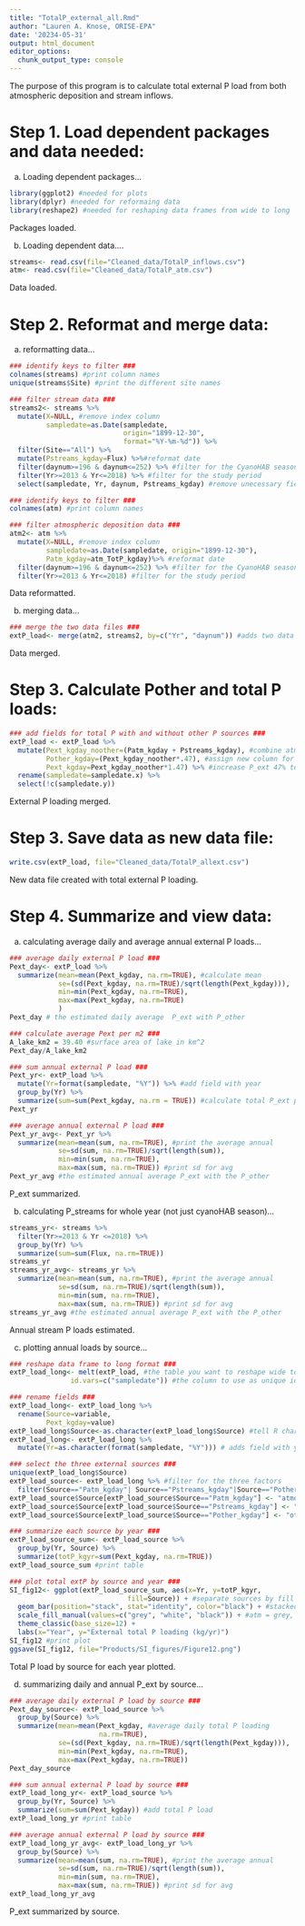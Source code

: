 ```yaml
---
title: "TotalP_external_all.Rmd"
author: "Lauren A. Knose, ORISE-EPA"
date: '20234-05-31'
output: html_document
editor_options: 
  chunk_output_type: console
---
```


The purpose of this program is to calculate total external P load from both atmospheric deposition and stream inflows.

# Step 1. Load dependent packages and data needed:

a) Loading dependent packages...

```r
library(ggplot2) #needed for plots
library(dplyr) #needed for reformaing data
library(reshape2) #needed for reshaping data frames from wide to long
```

Packages loaded.

b) Loading dependent data....

```r
streams<- read.csv(file="Cleaned_data/TotalP_inflows.csv") 
atm<- read.csv(file="Cleaned_data/TotalP_atm.csv")
```

Data loaded.

# Step 2. Reformat and merge data:

a) reformatting data...

```r
### identify keys to filter ###
colnames(streams) #print column names
unique(streams$Site) #print the different site names

### filter stream data ###
streams2<- streams %>%
  mutate(X=NULL, #remove index column
         sampledate=as.Date(sampledate,
                            origin="1899-12-30",
                            format="%Y-%m-%d")) %>%
  filter(Site=="All") %>%
  mutate(Pstreams_kgday=Flux) %>%#reformat date
  filter(daynum>=196 & daynum<=252) %>% #filter for the CyanoHAB season
  filter(Yr>=2013 & Yr<=2018) %>% #filter for the study period
  select(sampledate, Yr, daynum, Pstreams_kgday) #remove unecessary fields

### identify keys to filter ###
colnames(atm) #print column names

### filter atmospheric deposition data ###
atm2<- atm %>%
  mutate(X=NULL, #remove index column
         sampledate=as.Date(sampledate, origin="1899-12-30"),
         Patm_kgday=atm_TotP_kgday)%>% #reformat date
  filter(daynum>=196 & daynum<=252) %>% #filter for the CyanoHAB season
  filter(Yr>=2013 & Yr<=2018) #filter for the study period
```

Data reformatted.

b) merging data...

```r
### merge the two data files ###
extP_load<- merge(atm2, streams2, by=c("Yr", "daynum")) #adds two data files together
```

Data merged.

# Step 3. Calculate Pother and total P loads:

```r
### add fields for total P with and without other P sources ###
extP_load <- extP_load %>%
  mutate(Pext_kgday_noother=(Patm_kgday + Pstreams_kgday), #combine atm P and stream P
         Pother_kgday=(Pext_kgday_noother*.47), #assign new column for P_other with 47% of total
         Pext_kgday=Pext_kgday_noother*1.47) %>% #increase P_ext 47% to account for P_other
  rename(sampledate=sampledate.x) %>%
  select(!c(sampledate.y))
```

External P loading merged.

# Step 3. Save data as new data file:

```r
write.csv(extP_load, file="Cleaned_data/TotalP_allext.csv")
```

New data file created with total external P loading.

# Step 4. Summarize and view data:

a) calculating average daily and average annual external P loads...

```r
### average daily external P load ###
Pext_day<- extP_load %>%
  summarize(mean=mean(Pext_kgday, na.rm=TRUE), #calculate mean
            se=(sd(Pext_kgday, na.rm=TRUE)/sqrt(length(Pext_kgday))),
            min=min(Pext_kgday, na.rm=TRUE),
            max=max(Pext_kgday, na.rm=TRUE)
            )
Pext_day # the estimated daily average  P_ext with P_other

### calculate average Pext per m2 ###
A_lake_km2 = 39.40 #surface area of lake in km^2
Pext_day/A_lake_km2 

### sum annual external P load ###
Pext_yr<- extP_load %>%
  mutate(Yr=format(sampledate, "%Y")) %>% #add field with year
  group_by(Yr) %>%
  summarize(sum=sum(Pext_kgday, na.rm = TRUE)) #calculate total P_ext per year
Pext_yr

### average annual external P load ###
Pext_yr_avg<- Pext_yr %>%
  summarize(mean=mean(sum, na.rm=TRUE), #print the average annual
            se=sd(sum, na.rm=TRUE)/sqrt(length(sum)),
            min=min(sum, na.rm=TRUE),
            max=max(sum, na.rm=TRUE)) #print sd for avg
Pext_yr_avg #the estimated annual average P_ext with the P_other
```

P_ext summarized.

b) calculating P_streams for whole year (not just cyanoHAB season)...

```r
streams_yr<- streams %>%
  filter(Yr>=2013 & Yr <=2018) %>%
  group_by(Yr) %>%
  summarize(sum=sum(Flux, na.rm=TRUE))
streams_yr
streams_yr_avg<- streams_yr %>%
  summarize(mean=mean(sum, na.rm=TRUE), #print the average annual
            se=sd(sum, na.rm=TRUE)/sqrt(length(sum)),
            min=min(sum, na.rm=TRUE),
            max=max(sum, na.rm=TRUE)) #print sd for avg
streams_yr_avg #the estimated annual average P_ext with the P_other
```

Annual stream P loads estimated.

c) plotting annual loads by source...

```r
### reshape data frame to long format ###
extP_load_long<- melt(extP_load, #the table you want to reshape wide to long
               id.vars=c("sampledate")) #the column to use as unique id

### rename fields ###
extP_load_long<- extP_load_long %>%
  rename(Source=variable,
         Pext_kgday=value)
extP_load_long$Source<-as.character(extP_load_long$Source) #tell R character data
extP_load_long<- extP_load_long %>%
  mutate(Yr=as.character(format(sampledate, "%Y"))) # adds field with year

### select the three external sources ###
unique(extP_load_long$Source)
extP_load_source<- extP_load_long %>% #filter for the three factors
  filter(Source=="Patm_kgday"| Source=="Pstreams_kgday"|Source=="Pother_kgday") 
extP_load_source$Source[extP_load_source$Source=="Patm_kgday"] <- "atmosphere"
extP_load_source$Source[extP_load_source$Source=="Pstreams_kgday"] <- "streams"
extP_load_source$Source[extP_load_source$Source=="Pother_kgday"] <- "other"

### summarize each source by year ###
extP_load_source_sum<- extP_load_source %>%
  group_by(Yr, Source) %>%
  summarize(totP_kgyr=sum(Pext_kgday, na.rm=TRUE))
extP_load_source_sum #print table

### plot total extP by source and year ###  
SI_fig12<- ggplot(extP_load_source_sum, aes(x=Yr, y=totP_kgyr, 
                             fill=Source)) + #separate sources by fill color
  geom_bar(position="stack", stat="identity", color="black") + #stacked bar graph
  scale_fill_manual(values=c("grey", "white", "black")) + #atm = grey, streams=black, other=white
  theme_classic(base_size=12) +
  labs(x="Year", y="External total P loading (kg/yr)")
SI_fig12 #print plot
ggsave(SI_fig12, file="Products/SI_figures/Figure12.png")
```

Total P load by source for each year plotted.

d) summarizing daily and annual P_ext by source...

```r
### average daily external P load by source ###
Pext_day_source<- extP_load_source %>%
  group_by(Source) %>%
  summarize(mean=mean(Pext_kgday, #average daily total P loading
                      na.rm=TRUE),
            se=(sd(Pext_kgday, na.rm=TRUE)/sqrt(length(Pext_kgday))),
            min=min(Pext_kgday, na.rm=TRUE),
            max=max(Pext_kgday, na.rm=TRUE))
Pext_day_source

### sum annual external P load by source ###
extP_load_long_yr<- extP_load_source %>%
  group_by(Yr, Source) %>%
  summarize(sum=sum(Pext_kgday)) #add total P load
extP_load_long_yr #print table

### average annual external P load by source ###
extP_load_long_yr_avg<- extP_load_long_yr %>%
  group_by(Source) %>%
  summarize(mean=mean(sum, na.rm=TRUE), #print the average annual
            se=sd(sum, na.rm=TRUE)/sqrt(length(sum)),
            min=min(sum, na.rm=TRUE),
            max=max(sum, na.rm=TRUE)) #print sd for avg
extP_load_long_yr_avg  
```

P_ext summarized by source.
